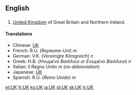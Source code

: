 ==English==

==={{initialism}}===

#[[United Kingdom]] of Great Britain and Northern Ireland.

====Translations====

*Chinese: [[UK]]
*French: R.U. (''Royaume-Uni'') ''m''
*German: V.K. (''Vereinigte Königreich'') ''n''
*Greek: Η.Β. (''Ηνωμένο Βασίλειο'' or ''Ενωμένο Βασίλειο'') ''n''
*Italian: il Regno Unito ''m'' (''no abbreviation'')
*Japanese: [[UK]]
*Spanish: R.U. (''Reino Unido'') ''m''

[[et:UK]]
[[fr:UK]]
[[ko:UK]]
[[ja:UK]]
[[pl:UK]]
[[sk:UK]]
[[tr:UK]]